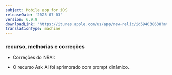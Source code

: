 ```yaml
---
subject: Mobile app for iOS
releaseDate: '2025-07-03'
version: 6.9.9
downloadLink: 'https://itunes.apple.com/us/app/new-relic/id594038638?mt=8'
translationType: machine
---
```


### recurso, melhorias e correções

* Correções do NRAI:

<!---->

* O recurso Ask AI foi aprimorado com prompt dinâmico.